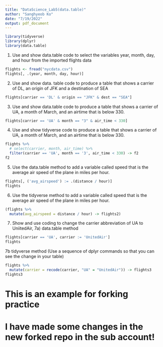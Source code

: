 ---
title: "DataScience_Lab5(data.table)"
author: "Sanghyeob Ko"
date: "7/19/2022"
output: pdf_document
---

```{r, message =FALSE, warning =FALSE, error =FALSE}
library(tidyverse)
library(dplyr)
library(data.table)
```


1) Use and show data.table code to select the variables year, month, day, and hour from the imported flights data
```{r}
flights <- fread("nycdata.csv")
flights[, .(year, month, day, hour)]
```


2) Use and show data. table code to produce a table that shows a carrier of DL, an origin of JFK and a destination of SEA
```{r}
flights[carrier == 'DL' & origin == "JFK" & dest == "SEA"]
```


3) Use and show data.table code to produce a table that shows a carrier of UA, a month of March, and an airtime that is below 330.
```{r}
flights[carrier == 'UA' & month == "3" & air_time < 330]
```


4) Use and show tidyverse code to produce a table that shows a carrier of UA, a month of March, and an airtime that is below 330.  
```{r}
flights %>% 
  # select(carrier, month, air_time) %>% 
  filter(carrier == 'UA', month == '3', air_time < 330) -> f2
f2
```


5) Use the data.table method to add a variable called speed that is the average air speed of the plane in miles per hour. 
```{r}
flights[, ('avg_airspeed') := .(distance / hour)]
flights
```


6) Use the tidyverse method to add a variable called speed that is the average air speed of the plane in miles per hour.
```{r}
(flights %>%
  mutate(avg_airspeed = distance / hour) -> flights2)
```


7)
Show and use coding to change the carrier abbreviation of UA to UniitedAir,
7a) data.table method
```{r}
flights[carrier == 'UA', carrier := 'UnitedAir']
flights
```

7b tidyverse method  (Use a sequence of dplyr commands so that you can see the change in your table)
```{r}
flights %>%
  mutate(carrier = recode(carrier, "UA" = "UnitedAir")) -> flights3
flights3
```

# This is an example for forking practice
# I have made some changes in the new forked repo in the sub account!
